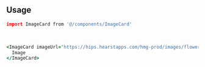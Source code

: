 ```coffeescript file=<rootDir>/src/components/react/components/ImageCard.tsx title="components/ImageCard.tsx"
```

<br />

## Usage

```coffeescript
import ImageCard from '@/components/ImageCard'
```

<br />

```coffeescript
<ImageCard imageUrl="https://hips.hearstapps.com/hmg-prod/images/flowers-trees-and-bushes-reach-their-peak-of-full-bloom-in-news-photo-1678292967.jpg?resize=300:*">
  Image
</ImageCard>
```